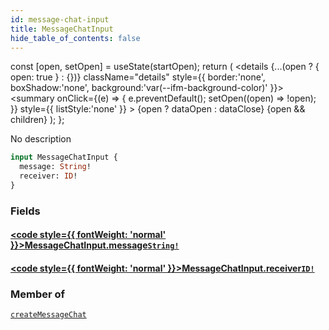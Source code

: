 ```yaml
---
id: message-chat-input
title: MessageChatInput
hide_table_of_contents: false
---
```







  const [open, setOpen] = useState(startOpen);
  return (
    <details {...(open ? { open: true } : {})} className="details" style={{ border:'none', boxShadow:'none', background:'var(--ifm-background-color)' }}>
      <summary
        onClick={(e) => {
          e.preventDefault();
          setOpen((open) => !open);
        }}
        style={{ listStyle:'none' }}
      >
      {open ? dataOpen : dataClose}
      </summary>
      {open && children}
    </details>
  );
};




No description


```graphql
input MessageChatInput {
  message: String!
  receiver: ID!
}
```


### Fields

#### [<code style={{ fontWeight: 'normal' }}>MessageChatInput.<b>message</b></code>](#)<Bullet />[`String!`](/schema/scalars/string) <Badge class="secondary" text="non-null"/> <Badge class="secondary" text="scalar"/>
> 
> 

#### [<code style={{ fontWeight: 'normal' }}>MessageChatInput.<b>receiver</b></code>](#)<Bullet />[`ID!`](/schema/scalars/id) <Badge class="secondary" text="non-null"/> <Badge class="secondary" text="scalar"/>
> 
> 



### Member of

[`createMessageChat`](/schema/mutations/create-message-chat)  <Badge class="secondary" text="mutation"/>

